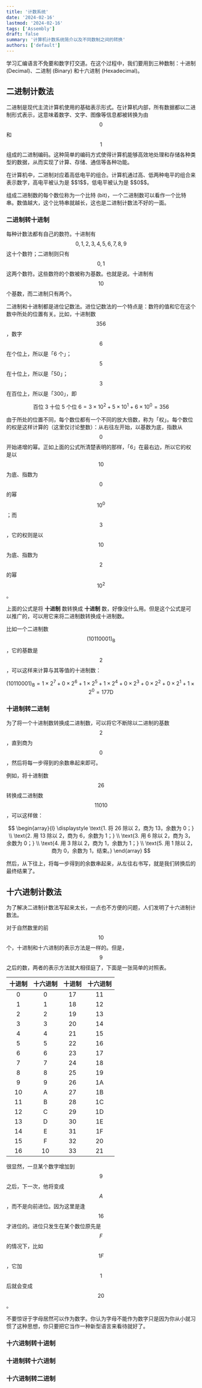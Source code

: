 ```yaml
---
title: '计数系统'
date: '2024-02-16'
lastmod: '2024-02-16'
tags: ['Assembly']
draft: false
summary: '计算机计数系统简介以及不同数制之间的转换'
authors: ['default']
---
```


<div className="border-solid border-2 border-surface0 dark:border-surface0-dark p-2 bg-base dark:bg-base-dark mt-5">
  <TOCInline toc={props.toc} asDisclosure />
</div>

学习汇编语言不免要和数字打交道。在这个过程中，我们要用到三种数制：十进制 (Decimal)、二进制 (Binary) 和十六进制 (Hexadecimal)。

## 二进制计数法

二进制是现代主流计算机使用的基础表示形式。在计算机内部，所有数据都以二进制形式表示，这意味着数字、文字、图像等信息都被转换为由 $$0$$ 和 $$1$$ 组成的二进制编码。这种简单的编码方式使得计算机能够高效地处理和存储各种类型的数据，从而实现了计算、存储、通信等各种功能。

<Important>
  在计算机中，二进制对应着高低电平的组合。计算机通过高、低两种电平的组合来表示数字，高电平被认为是 $$1$$，低电平被认为是 $$0$$。
</Important>

组成二进制数的每个数位称为一个比特 (bit)，一个二进制数可以看作一个比特串。数值越大，这个比特串就越长，这也是二进制计数法不好的一面。

### 二进制转十进制

每种计数法都有自己的数符。十进制有 $$0, 1, 2, 3, 4, 5, 6, 7, 8, 9$$ 这十个数符；二进制则只有 $$0, 1$$ 这两个数符。这些数符的个数被称为基数。也就是说。十进制有 $$10$$ 个基数，而二进制只有两个。

二进制和十进制都是进位记数法。进位记数法的一个特点是：数符的值和它在这个数中所处的位置有关。比如，十进制数 $$356$$，数字 $$6$$ 在个位上，所以是「6 个」；$$5$$ 在十位上，所以是「50」；$$3$$ 在百位上，所以是「300」，即

$$
\text{百位 3 十位 5 个位 6}={3}\times{10}^{2}+{5}\times{10}^{1}+{6}\times{10}^{0}={356}
$$

由于所处的位置不同，每个数位都有一个不同的放大倍数，称为「权」。每个数位的权是这样计算的（这里仅讨论整数）：从右往左开始，以基数为底，指数从 $$0$$ 开始递增的幂。正如上面的公式所清楚表明的那样，「6」在最右边，所以它的权是以 $$10$$ 为底、指数为 $$0$$ 的幂 $${10}^{0}$$；而 $$3$$，它的权则是以 $$10$$ 为底、指数为 $$2$$ 的幂 $${10}^{2}$$。

上面的公式是将 **十进制** 数转换成 **十进制** 数，好像没什么用。但是这个公式是可以推广的，可以用它来将二进制数转换成十进制数。

比如一个二进制数 $$(10110001)_\text{B}$$，它的基数是 $$2$$，可以这样来计算与其等值的十进制数：

$$
(10110001)_\text{B}={1}\times{2}^{7}+{0}\times{2}^{6}+{1}\times{2}^{5}+{1}\times{2}^{4}+{0}\times{2}^{3}+{0}\times{2}^{2}+{0}\times{2}^{1}+{1}\times{2}^{0}={177}\text{D}
$$

### 十进制转二进制

为了将一个十进制数转换成二进制数，可以将它不断除以二进制的基数 $$2$$，直到商为 $$0$$，然后将每一步得到的余数串起来即可。

例如，将十进制数 $$26$$ 转换成二进制数 $$11010$$，可以这样做：

$$
\begin{array}{l}
\displaystyle
  \text{1. 将 26 除以 2，商为 13，余数为 0；} \\
  \text{2. 用 13 除以 2，商为 6，余数为 1；} \\
  \text{3. 用 6 除以 2，商为 3，余数为 0；} \\
  \text{4. 用 3 除以 2，商为 1，余数为 1；} \\
  \text{5. 用 1 除以 2，商为 0，余数为 1，结束。}
\end{array}
$$

然后，从下往上，将每一步得到的余数串起来，从左往右书写，就是我们转换后的最终结果了。

## 十六进制计数法

为了解决二进制计数法写起来太长，一点也不方便的问题，人们发明了十六进制计数法。

对于自然数里的前 $$10$$ 个，十进制和十六进制的表示方法是一样的。但是，$$9$$ 之后的数，两者的表示方法就大相径庭了，下面是一张简单的对照表。

|十进制|十六进制|十进制|十六进制|
|:----:|:------:|:----:|:------:|
|0     |0       |17    |11      |
|1     |1       |18    |12      |
|2     |2       |19    |13      |
|3     |3       |20    |14      |
|4     |4       |21    |15      |
|5     |5       |22    |16      |
|6     |6       |23    |17      |
|7     |7       |24    |18      |
|8     |8       |25    |19      |
|9     |9       |26    |1A      |
|10    |A       |27    |1B      |
|11    |B       |28    |1C      |
|12    |C       |29    |1D      |
|13    |D       |30    |1E      |
|14    |E       |31    |1F      |
|15    |F       |32    |20      |
|16    |10      |33    |21      |

很显然，一旦某个数字增加到 $$9$$ 之后，下一次，他将变成 $$A$$，而不是向前进位。因为这里是逢 $$16$$ 才进位的。进位只发生在某个数位原先是 $$F$$ 的情况下，比如 $$1F$$，它加 $$1$$ 后就会变成 $$20$$。

<Tip>
  不要惊讶于字母居然可以作为数字。你认为字母不能作为数字只是因为你从小就习惯了这种思想，你只要把它当作一种新型语言来看待就好了。
</Tip>

### 十六进制转十进制

### 十进制转十六进制

### 十六进制转二进制



